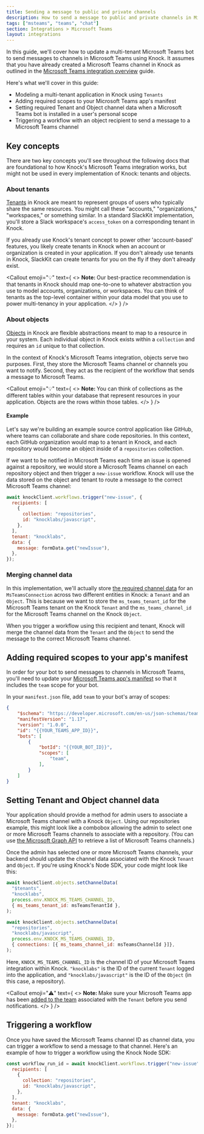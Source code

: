 ```yaml
---
title: Sending a message to public and private channels
description: How to send a message to public and private channels in Microsoft Teams using Knock.
tags: ["msteams", "teams", "chat"]
section: Integrations > Microsoft Teams
layout: integrations
---
```


In this guide, we'll cover how to update a multi-tenant Microsoft Teams bot to send messages to channels in Microsoft Teams using Knock. It assumes that you have already created a Microsoft Teams channel in Knock as outlined in the [Microsoft Teams integration overview](/integrations/chat/microsoft-teams/overview) guide.

Here's what we'll cover in this guide:

- Modeling a multi-tenant application in Knock using `Tenants`
- Adding required scopes to your Microsoft Teams app's manifest
- Setting required Tenant and Object channel data when a Microsoft Teams bot is installed in a user's personal scope
- Triggering a workflow with an object recipient to send a message to a Microsoft Teams channel

## Key concepts

There are two key concepts you'll see throughout the following docs that are foundational to how Knock's Microsoft Teams integration works, but might not be used in every implementation of Knock: tenants and objects.

### About tenants

[Tenants](/concepts/tenants) in Knock are meant to represent groups of users who typically share the same resources. You might call these "accounts," "organizations," "workspaces," or something similar. In a standard SlackKit implementation, you'll store a Slack workspace's `access_token` on a corresponding tenant in Knock.

If you already use Knock's tenant concept to power other 'account-based' features, you likely create tenants in Knock when an account or organization is created in your application. If you don't already use tenants in Knock, SlackKit can create tenants for you on the fly if they don't already exist.

<Callout
  emoji="💡"
  text={
    <>
      <strong>Note: </strong>
      Our best-practice recommendation is that tenants in Knock should map one-to-one
      to whatever abstraction you use to model accounts, organizations, or workspaces.
      You can think of tenants as the top-level container within your data model
      that you use to power multi-tenancy in your application.
    </>
  }
/>

### About objects

[Objects](/concepts/objects) in Knock are flexible abstractions meant to map to a resource in your system. Each individual object in Knock exists within a `collection` and requires an `id` unique to that collection.

In the context of Knock's Microsoft Teams integration, objects serve two purposes. First, they store the Microsoft Teams channel or channels you want to notify. Second, they act as the recipient of the workflow that sends a message to Microsoft Teams.

<Callout
  emoji="💡"
  text={
    <>
      <strong>Note: </strong>
      You can think of collections as the different tables within your database that
      represent resources in your application. Objects are the rows within those
      tables.
    </>
  }
/>

#### Example

Let's say we're building an example source control application like GitHub, where teams can collaborate and share code repositories. In this context, each GitHub organization would map to a tenant in Knock, and each repository would become an object inside of a `repositories` collection.

If we want to be notified in Microsoft Teams each time an issue is opened against a repository, we would store a Microsoft Teams channel on each repository object and then trigger a `new-issue` workflow. Knock will use the data stored on the object and tenant to route a message to the correct Microsoft Teams channel:

```javascript
await knockClient.workflows.trigger("new-issue", {
  recipients: [
    {
      collection: "repositories",
      id: "knocklabs/javascript",
    },
  ],
  tenant: "knocklabs",
  data: {
    message: formData.get("newIssue"),
  },
});
```

### Merging channel data

In this implementation, we'll actually store [the required channel data](/integrations/chat/microsoft-teams/overview#channel-data-requirements) for an `MsTeamsConnection` across two different entities in Knock: a `Tenant` and an `Object`. This is because we want to store the `ms_teams_tenant_id` for the Microsoft Teams tenant on the Knock `Tenant` and the `ms_teams_channel_id` for the Microsoft Teams channel on the Knock `Object`.

When you trigger a workflow using this recipient and tenant, Knock will merge the channel data from the `Tenant` and the `Object` to send the message to the correct Microsoft Teams channel.

## Adding required scopes to your app's manifest

In order for your bot to send messages to channels in Microsoft Teams, you'll need to update your <a href="https://learn.microsoft.com/en-us/microsoftteams/platform/resources/schema/manifest-schema" target="_blank">Microsoft Teams app's manifest</a> so that it includes the `team` scope for your bot.

In your `manifest.json` file, add `team` to your bot's array of scopes:

```json
{
    "$schema": "https://developer.microsoft.com/en-us/json-schemas/teams/v1.17/MicrosoftTeams.schema.json",
    "manifestVersion": "1.17",
    "version": "1.0.0",
    "id": "{{YOUR_TEAMS_APP_ID}}",
    "bots": [
        {
            "botId": "{{YOUR_BOT_ID}}",
            "scopes": [
                "team",
            ],
        }
    ]
}
```

## Setting Tenant and Object channel data

Your application should provide a method for admin users to associate a Microsoft Teams channel with a Knock `Object`. Using our repositories example, this might look like a combobox allowing the admin to select one or more Microsoft Teams channels to associate with a repository. (You can use <a href="https://learn.microsoft.com/en-us/graph/use-the-api" target="_blank">the Microsoft Graph API</a> to retrieve a list of Microsoft Teams channels.)

Once the admin has selected one or more Microsoft Teams channels, your backend should update the channel data associated with the Knock `Tenant` and `Object`. If you're using Knock's Node SDK, your code might look like this:

```javascript
await knockClient.objects.setChannelData(
  "$tenants",
  "knocklabs",
  process.env.KNOCK_MS_TEAMS_CHANNEL_ID,
  { ms_teams_tenant_id: msTeamsTenantId },
);

await knockClient.objects.setChannelData(
  "repositories",
  "knocklabs/javascript",
  process.env.KNOCK_MS_TEAMS_CHANNEL_ID,
  { connections: [{ ms_teams_channel_id: msTeamsChannelId }]},
);
```

Here, `KNOCK_MS_TEAMS_CHANNEL_ID` is the channel ID of your Microsoft Teams integration within Knock. `"knocklabs"` is the ID of the current `Tenant` logged into the application, and `"knocklabs/javascript"` is the ID of the `Object` (in this case, a repository).

<Callout
  emoji="⚠️"
  text={
    <>
      <strong>Note: </strong>
      Make sure your Microsoft Teams app has been <a href="https://support.microsoft.com/en-us/office/add-an-app-to-microsoft-teams-b2217706-f7ed-4e64-8e96-c413afd02f77" target="_blank">added to the team</a> associated with the <code>Tenant</code> before you send notifications.
    </>
  }
/>

## Triggering a workflow

Once you have saved the Microsoft Teams channel ID as channel data, you can trigger a workflow to send a message to that channel. Here's an example of how to trigger a workflow using the Knock Node SDK:

```javascript
const workflow_run_id = await knockClient.workflows.trigger("new-issue", {
  recipients: [
    {
      collection: "repositories",
      id: "knocklabs/javascript",
    },
  ],
  tenant: "knocklabs",
  data: {
    message: formData.get("newIssue"),
  },
});
```
